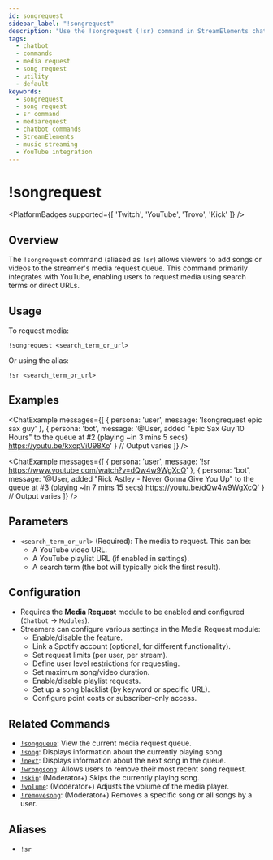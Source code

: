 ```yaml
---
id: songrequest
sidebar_label: "!songrequest"
description: "Use the !songrequest (!sr) command in StreamElements chatbot to allow viewers to add YouTube songs/videos to the media request queue."
tags:
  - chatbot
  - commands
  - media request
  - song request
  - utility
  - default
keywords:
  - songrequest
  - song request
  - sr command
  - mediarequest
  - chatbot commands
  - StreamElements
  - music streaming
  - YouTube integration
---
```



# !songrequest

<PlatformBadges supported={[ 'Twitch', 'YouTube', 'Trovo', 'Kick' ]} />

## Overview

The `!songrequest` command (aliased as `!sr`) allows viewers to add songs or videos to the streamer's media request queue. This command primarily integrates with YouTube, enabling users to request media using search terms or direct URLs.

## Usage

To request media:

```streamelements
!songrequest <search_term_or_url>
```

Or using the alias:

```streamelements
!sr <search_term_or_url>
```

## Examples

<ChatExample messages={[
  { persona: 'user', message: '!songrequest epic sax guy' },
  { persona: 'bot', message: '@User, added "Epic Sax Guy 10 Hours" to the queue at #2 (playing ~in 3 mins 5 secs) https://youtu.be/kxopViU98Xo' } // Output varies
]} />

<ChatExample messages={[
  { persona: 'user', message: '!sr https://www.youtube.com/watch?v=dQw4w9WgXcQ' },
  { persona: 'bot', message: '@User, added "Rick Astley - Never Gonna Give You Up" to the queue at #3 (playing ~in 7 mins 15 secs) https://youtu.be/dQw4w9WgXcQ' } // Output varies
]} />

## Parameters

*   `<search_term_or_url>` (Required): The media to request. This can be:
    *   A YouTube video URL.
    *   A YouTube playlist URL (if enabled in settings).
    *   A search term (the bot will typically pick the first result).

## Configuration

*   Requires the **Media Request** module to be enabled and configured (`Chatbot` -> `Modules`).
*   Streamers can configure various settings in the Media Request module:
    *   Enable/disable the feature.
    *   Link a Spotify account (optional, for different functionality).
    *   Set request limits (per user, per stream).
    *   Define user level restrictions for requesting.
    *   Set maximum song/video duration.
    *   Enable/disable playlist requests.
    *   Set up a song blacklist (by keyword or specific URL).
    *   Configure point costs or subscriber-only access.

## Related Commands

*   [`!songqueue`](./songqueue.mdx): View the current media request queue.
*   [`!song`](./song.mdx): Displays information about the currently playing song.
*   [`!next`](./next.mdx): Displays information about the next song in the queue.
*   [`!wrongsong`](./wrongsong.mdx): Allows users to remove their most recent song request.
*   [`!skip`](./skip.mdx): (Moderator+) Skips the currently playing song.
*   [`!volume`](./volume.mdx): (Moderator+) Adjusts the volume of the media player.
*   [`!removesong`](./removesong.mdx): (Moderator+) Removes a specific song or all songs by a user.

## Aliases

*   `!sr`
